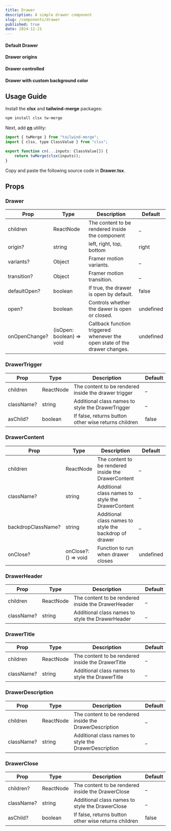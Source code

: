 ```yaml
---
title: Drawer
description: A simple drawer component
slug: /components/drawer
published: true
date: 2024-12-21
---
```



#### Default Drawer
<ComponentCodePreview category="examples" name="drawer-default" />

#### Drawer origins
<ComponentCodePreview category="examples" name="drawer-origins" />

#### Drawer controlled
<ComponentCodePreview category="examples" name="drawer-controlled" />

#### Drawer with custom background color
<ComponentCodePreview category="examples" name="drawer-custom-background" />


## Usage Guide

Install the **clsx** and **tailwind-merge** packages:
```bash
npm install clsx tw-merge
```

Next, add [**cn**](https://github.com/yogendrarana/craftui/blob/master/src/lib/utils.ts) utility:
```jsx
import { twMerge } from "tailwind-merge";
import { clsx, type ClassValue } from "clsx";

export function cn(...inputs: ClassValue[]) {
    return twMerge(clsx(inputs));
}
```

Copy and paste the following source code in **Drawer.tsx**.
<ComponentSource name="drawer" category="components" />

## Props

### Drawer

| Prop           | Type                       | Description                                                                | Default         |
| -------------  | -------------------------- | -------------------------------------------------------------------------- | --------------- |
| children       | ReactNode                  | The content to be rendered inside the component                            | _               |
| origin?        | string                     | left, right, top, bottom                                                   | right           |
| variants?      | Object                     | Framer motion variants.                                                    | _               |
| transition?    | Object                     | Framer motion transition.                                                  | _               |
| defaultOpen?   | boolean                    | If true, the drawer is open by default.                                    | false           |
| open?          | boolean                    | Controls whether the dawer is open or closed.                              | undefined       |
| onOpenChange?  | (isOpen: boolean) => void  | Callback function triggered whenever the open state of the drawer changes. | undefined       |

### DrawerTrigger

| Prop         | Type              | Description                                             | Default |
| -----------  | ----------------- | ------------------------------------------------------- | ------- |
| children     | ReactNode         | The content to be rendered inside the drawer trigger    | _       |
| className?   | string            | Additional class names to style the DrawerTrigger       | _       |
| asChild?     | boolean           | If false, returns button other wise returns children    | false   |

### DrawerContent

| Prop                 | Type                   | Description                                                          | Default     |
| -------------------  | ---------------------- | -------------------------------------------------------------------- | ----------- |
| children             | ReactNode              | The content to be rendered inside the DrawerContent                  | _           |
| className?           | string                 | Additional class names to style the DrawerContent                    | _           |
| backdropClassName?   | string                 | Additional class names to style the backdrop of drawer               | _           |
| onClose?             | onClose?: () => void   | Function to run when drawer closes                                   | undefined   |

### DrawerHeader

| Prop         | Type              | Description                                             | Default |
| -----------  | ----------------- | ------------------------------------------------------- | ------- |
| children     | ReactNode         | The content to be rendered inside the DrawerHeader      | _       |
| className?   | string            | Additional class names to style the DrawerHeader        | _       |

### DrawerTitle

| Prop         | Type              | Description                                             | Default |
| -----------  | ----------------- | ------------------------------------------------------- | ------- |
| children     | ReactNode         | The content to be rendered inside the DrawerTitle       | _       |
| className?   | string            | Additional class names to style the DrawerTitle         | _       |

### DrawerDescription

| Prop         | Type              | Description                                             | Default |
| -----------  | ----------------- | ------------------------------------------------------- | ------- |
| children     | ReactNode         | The content to be rendered inside the DrawerDescription | _       |
| className?   | string            | Additional class names to style the DrawerDescription   | _       |

### DrawerClose

| Prop         | Type              | Description                                             | Default |
| -----------  | ----------------- | ------------------------------------------------------- | ------- |
| children?    | ReactNode         | The content to be rendered inside the DrawerClose       | _       |
| className?   | string            | Additional class names to style the DrawerClose         | _       |
| asChild?     | boolean           | If false, returns button other wise returns children    | false   |